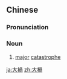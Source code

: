 {{also|大祸}}
==Chinese==
{{zh-forms|s=大祸}}

===Pronunciation===
{{zh-pron
|m=dàhuò
|h=pfs=thai-fo
|cat=n
}}

===Noun===
{{zh-noun}}

# {{lb|zh|literary}} [[major]] [[catastrophe]]

[[ja:大禍]]
[[zh:大禍]]